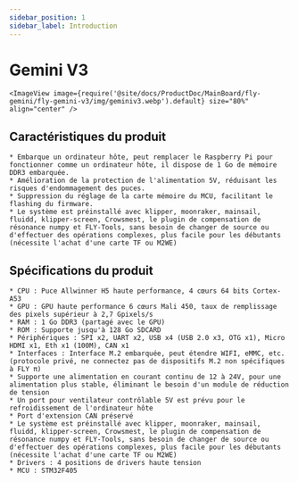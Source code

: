 ```yaml
---
sidebar_position: 1
sidebar_label: Introduction
---
```




# Gemini V3

    <ImageView image={require('@site/docs/ProductDoc/MainBoard/fly-gemini/fly-gemini-v3/img/geminiv3.webp').default} size="80%" align="center" />

## Caractéristiques du produit
    * Embarque un ordinateur hôte, peut remplacer le Raspberry Pi pour fonctionner comme un ordinateur hôte, il dispose de 1 Go de mémoire DDR3 embarquée.
    * Amélioration de la protection de l'alimentation 5V, réduisant les risques d'endommagement des puces.
    * Suppression du réglage de la carte mémoire du MCU, facilitant le flashing du firmware.
    * Le système est préinstallé avec klipper, moonraker, mainsail, fluidd, klipper-screen, Crowsmest, le plugin de compensation de résonance numpy et FLY-Tools, sans besoin de changer de source ou d'effectuer des opérations complexes, plus facile pour les débutants (nécessite l'achat d'une carte TF ou M2WE)


## Spécifications du produit

    * CPU : Puce Allwinner H5 haute performance, 4 cœurs 64 bits Cortex-A53
    * GPU : GPU haute performance 6 cœurs Mali 450, taux de remplissage des pixels supérieur à 2,7 Gpixels/s
    * RAM : 1 Go DDR3 (partagé avec le GPU)
    * ROM : Supporte jusqu'à 128 Go SDCARD
    * Périphériques : SPI x2, UART x2, USB x4 (USB 2.0 x3, OTG x1), Micro HDMI x1, Eth x1 (100M), CAN x1
    * Interfaces : Interface M.2 embarquée, peut étendre WIFI, eMMC, etc. (protocole privé, ne connectez pas de dispositifs M.2 non spécifiques à FLY π)
    * Supporte une alimentation en courant continu de 12 à 24V, pour une alimentation plus stable, éliminant le besoin d'un module de réduction de tension
    * Un port pour ventilateur contrôlable 5V est prévu pour le refroidissement de l'ordinateur hôte
    * Port d'extension CAN préservé
    * Le système est préinstallé avec klipper, moonraker, mainsail, fluidd, klipper-screen, Crowsmest, le plugin de compensation de résonance numpy et FLY-Tools, sans besoin de changer de source ou d'effectuer des opérations complexes, plus facile pour les débutants (nécessite l'achat d'une carte TF ou M2WE)
    * Drivers : 4 positions de drivers haute tension
    * MCU : STM32F405